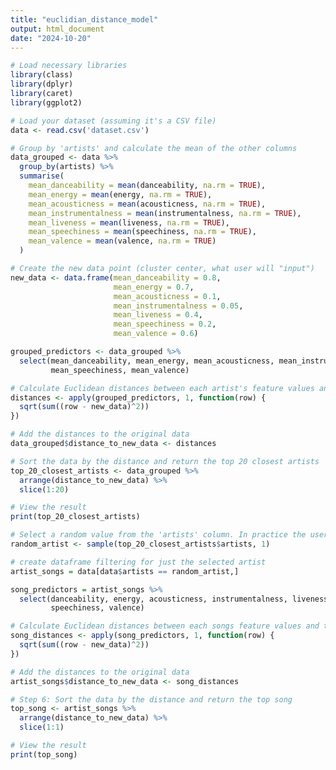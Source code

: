---
title: "euclidian_distance_model"
output: html_document
date: "2024-10-20"
---

```{r}
# Load necessary libraries
library(class)  
library(dplyr)  
library(caret) 
library(ggplot2)  

# Load your dataset (assuming it's a CSV file)
data <- read.csv('dataset.csv')

# Group by 'artists' and calculate the mean of the other columns
data_grouped <- data %>%
  group_by(artists) %>%
  summarise(
    mean_danceability = mean(danceability, na.rm = TRUE),
    mean_energy = mean(energy, na.rm = TRUE),
    mean_acousticness = mean(acousticness, na.rm = TRUE),
    mean_instrumentalness = mean(instrumentalness, na.rm = TRUE),
    mean_liveness = mean(liveness, na.rm = TRUE),
    mean_speechiness = mean(speechiness, na.rm = TRUE),
    mean_valence = mean(valence, na.rm = TRUE)
  )

# Create the new data point (cluster center, what user will "input")
new_data <- data.frame(mean_danceability = 0.8, 
                       mean_energy = 0.7, 
                       mean_acousticness = 0.1, 
                       mean_instrumentalness = 0.05, 
                       mean_liveness = 0.4, 
                       mean_speechiness = 0.2, 
                       mean_valence = 0.6)

grouped_predictors <- data_grouped %>%
  select(mean_danceability, mean_energy, mean_acousticness, mean_instrumentalness, mean_liveness, 
         mean_speechiness, mean_valence)

# Calculate Euclidean distances between each artist's feature values and the new_data
distances <- apply(grouped_predictors, 1, function(row) {
  sqrt(sum((row - new_data)^2))
})

# Add the distances to the original data
data_grouped$distance_to_new_data <- distances

# Sort the data by the distance and return the top 20 closest artists
top_20_closest_artists <- data_grouped %>%
  arrange(distance_to_new_data) %>%
  slice(1:20)

# View the result
print(top_20_closest_artists)
```

```{r}
# Select a random value from the 'artists' column. In practice the user would choose the artist
random_artist <- sample(top_20_closest_artists$artists, 1)

# create dataframe filtering for just the selected artist
artist_songs = data[data$artists == random_artist,]

song_predictors = artist_songs %>%
  select(danceability, energy, acousticness, instrumentalness, liveness, 
         speechiness, valence)

# Calculate Euclidean distances between each songs feature values and the new_data (user input)
song_distances <- apply(song_predictors, 1, function(row) {
  sqrt(sum((row - new_data)^2))
})

# Add the distances to the original data
artist_songs$distance_to_new_data <- song_distances

# Step 6: Sort the data by the distance and return the top song
top_song <- artist_songs %>%
  arrange(distance_to_new_data) %>%
  slice(1:1)

# View the result
print(top_song)
```




